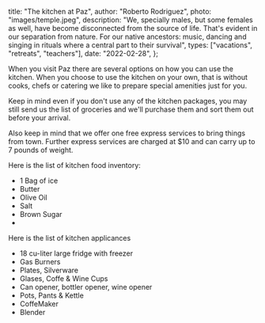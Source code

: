 
  title: "The kitchen at Paz",
  author: "Roberto Rodriguez",
  photo: "images/temple.jpeg",
  description:
    "We, specially males, but some females as well, have become disconnected from the source of life. That's evident in our separation from nature. For our native ancestors: music, dancing and singing in rituals where a central part to their survival",
  types: ["vacations", "retreats", "teachers"],
  date: "2022-02-28",
};

When you visit Paz there are several options on how you can use the kitchen. When you choose to use the kitchen on your own, that is without cooks, chefs
or catering we like to prepare special amenities just for you.

Keep in mind even if you don't use any of the kitchen packages, you may still send us the list of groceries and we'll purchase them and sort them out
before your arrival.

Also keep in mind that we offer one free express services to bring things from town. Further express services are charged at $10 and can carry up to
7 pounds of weight.

Here is the list of kitchen food inventory:

- 1 Bag of ice
- Butter
- Olive Oil
- Salt
- Brown Sugar
-

Here is the list of kitchen applicances

- 18 cu-liter large fridge with freezer
- Gas Burners
- Plates, Silverware
- Glases, Coffe & Wine Cups
- Can opener, bottler opener, wine opener
- Pots, Pants & Kettle
- CoffeMaker
- Blender


